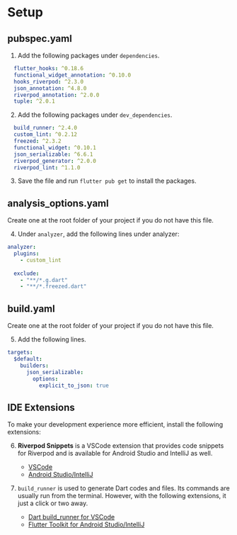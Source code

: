 # Setup

## pubspec.yaml

1. Add the following packages under `dependencies`.

```yaml
  flutter_hooks: ^0.18.6
  functional_widget_annotation: ^0.10.0
  hooks_riverpod: ^2.3.0
  json_annotation: ^4.8.0
  riverpod_annotation: ^2.0.0
  tuple: ^2.0.1
```

2. Add the following packages under `dev_dependencies`.

```yaml
  build_runner: ^2.4.0
  custom_lint: ^0.2.12
  freezed: ^2.3.2
  functional_widget: ^0.10.1
  json_serializable: ^6.6.1
  riverpod_generator: ^2.0.0
  riverpod_lint: ^1.1.0
```

3. Save the file and run `flutter pub get` to install the packages.

## analysis_options.yaml

<Info>Create one at the root folder of your project if you do not have this file.</Info>

4. Under `analyzer`, add the following lines under analyzer:

```yaml
analyzer:
  plugins:
    - custom_lint
    
  exclude:
    - "**/*.g.dart"
    - "**/*.freezed.dart"
```

## build.yaml

<Info>Create one at the root folder of your project if you do not have this file.</Info>

5. Add the following lines.
```yaml
targets:
  $default:
    builders:
      json_serializable:
        options:
          explicit_to_json: true
```

## IDE Extensions

To make your development experience more efficient, install the following extensions:

6. **Riverpod Snippets** is a VSCode extension that provides code snippets for Riverpod and is available for Android Studio and IntelliJ as well. 
    - [VSCode](https://marketplace.visualstudio.com/items?itemName=robert-brunhage.flutter-riverpod-snippets)
    - [Android Studio/IntelliJ](https://plugins.jetbrains.com/plugin/14641-flutter-riverpod-snippets)

7. `build_runner` is used to generate Dart codes and files. Its commands are usually run from the terminal. However, with the following extensions, it just a click or two away. 
    - [Dart build_runner for VSCode](https://marketplace.visualstudio.com/items?itemName=Kaiqun.build-runner)
    - [Flutter Toolkit for Android Studio/IntelliJ](https://plugins.jetbrains.com/plugin/14442-flutter-toolkit)